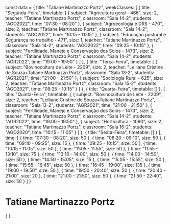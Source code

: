 const data = {
  title: "Tatiane Martinazzo Portz",
  weekClasses: [
    {
      title: "Segunda-Feira",
      timetable: [
        {
          subject: "Agricultura geral - 466",
          size: 2,
          teacher: "Tatiane Martinazzo Portz",
          classroom: "Sala 14-2",
          students: "AGO2022",
          time: "07:30 - 08:20"
        },
        {
          subject: "Agroecologia e DRS - 470",
          size: 2,
          teacher: "Tatiane Martinazzo Portz",
          classroom: "Sala 14-2",
          students: "AGO2022",
          time: "10:15 - 11:05"
        },
        {
          subject: "Educação postural e Segurança no trabalho - 471",
          size: 1,
          teacher: "Tatiane Martinazzo Portz",
          classroom: "Sala 14-2",
          students: "AGO2022",
          time: "09:25 - 10:15"
        },
        {
          subject: "Fertilidade, Manejo e Conservação dos Solos - 1473",
          size: 2,
          teacher: "Tatiane Martinazzo Portz",
          classroom: "Sala 14-2",
          students: "AGR2022",
          time: "19:00 - 19:50"
        }
      ]
    },
    {
      title: "Terça-Feira",
      timetable: [
        {
          subject: "Bovinocultura de Leite - 2209",
          size: 2,
          teacher: "Leiliane Cristine de Souza+Tatiane Martinazzo Portz",
          classroom: "Sala 13-2",
          students: "AGR2021",
          time: "21:00 - 21:50"
        },
        {
          subject: "Sociologia Rural - 625",
          size: 2,
          teacher: "Tatiane Martinazzo Portz",
          classroom: "Sala 15-2",
          students: "AGO2021",
          time: "09:25 - 10:15"
        }
      ]
    },
    {
      title: "Quarta-Feira",
      timetable: []
    },
    {
      title: "Quinta-Feira",
      timetable: [
        {
          subject: "Bovinocultura de Leite - 2209",
          size: 2,
          teacher: "Leiliane Cristine de Souza+Tatiane Martinazzo Portz",
          classroom: "Sala 13-2",
          students: "AGR2021",
          time: "21:00 - 21:50"
        },
        {
          subject: "Fertilidade, Manejo e Conservação dos Solos - 1473",
          size: 2,
          teacher: "Tatiane Martinazzo Portz",
          classroom: "Sala 14-2",
          students: "AGR2022",
          time: "19:00 - 19:50"
        },
        {
          subject: "Horticultura - 1090",
          size: 2,
          teacher: "Tatiane Martinazzo Portz",
          classroom: "Sala 16-2",
          students: "AGO2020",
          time: "10:15 - 11:05"
        }
      ]
    },
    {
      title: "Sexta-Feira",
      timetable: []
    }
  ],
  time: [
    {
      time: "07:30 - 08:20",
      size: 50
    },
    {
      time: "08:20 - 09:10",
      size: 50
    },
    {
      time: "09:10 - 09:25",
      size: 15
    },
    {
      time: "09:25 - 10:15",
      size: 50
    },
    {
      time: "10:15 - 11:05",
      size: 50
    },
    {
      time: "11:05 - 11:55",
      size: 50
    },
    {
      time: "11:55 - 13:10",
      size: 75
    },
    {
      time: "13:10 - 14:00",
      size: 50
    },
    {
      time: "14:00 - 14:50",
      size: 50
    },
    {
      time: "14:50 - 15:05",
      size: 15
    },
    {
      time: "15:05 - 15:55",
      size: 50
    },
    {
      time: "15:55 - 16:45",
      size: 50
    },
    {
      time: "16:45 - 19:00",
      size: 135
    },
    {
      time: "19:00 - 19:50",
      size: 50
    },
    {
      time: "19:50 - 20:40",
      size: 50
    },
    {
      time: "20:40 - 21:00",
      size: 20
    },
    {
      time: "21:00 - 21:50",
      size: 50
    },
    {
      time: "21:50 - 22:40",
      size: 50
    }
  ]
}

# Tatiane Martinazzo Portz

<div>
    {
        <Grid
            title={data.title} 
            weekClasses={data.weekClasses} 
            time={data.time}
        />
    }
</div>
